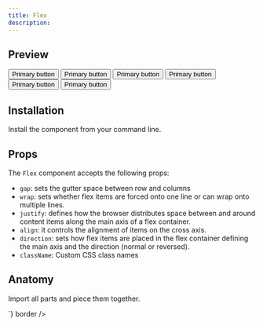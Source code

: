 ```yaml
---
title: Flex
description:
---
```


## Preview

<Preview>
  <Flex gap="large">
    <Flex gap="small" direction="column">
      <Button variant="primary">Primary button</Button>
      <Button variant="primary">Primary button</Button>
      <Button variant="primary">Primary button</Button>
    </Flex>
    <Flex gap="small" direction="column">
      <Button variant="primary">Primary button</Button>
      <Button variant="primary">Primary button</Button>
      <Button variant="primary">Primary button</Button>
    </Flex>
  </Flex>
</Preview>

## Installation

Install the component from your command line.

<LiveProvider>
  <LiveEditor code={`npm install @raystack/apsara`} border />
</LiveProvider>

## Props

The `Flex` component accepts the following props:

- `gap`: sets the gutter space between row and columns
- `wrap`: sets whether flex items are forced onto one line or can wrap onto multiple lines.
- `justify`: defines how the browser distributes space between and around content items along the main axis of a flex container.
- `align`: it controls the alignment of items on the cross axis.
- `direction`: sets how flex items are placed in the flex container defining the main axis and the direction (normal or reversed).
- `className`: Custom CSS class names

## Anatomy

Import all parts and piece them together.

<LiveProvider>
    <LiveEditor code={`

<Flex direction="column" justify="center">
  <Flex direction="row" gap="medium"></Flex>
  <Flex direction="row" align="center"></Flex>
</Flex>
`} border />

</LiveProvider>
